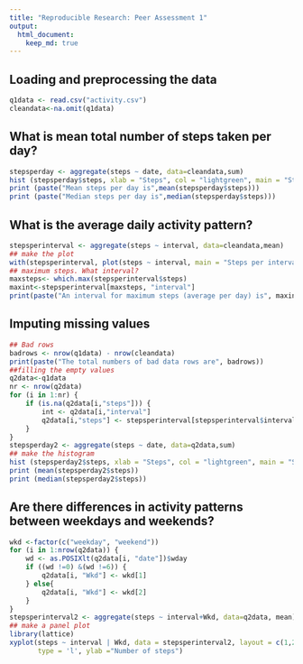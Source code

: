 ```yaml
---
title: "Reproducible Research: Peer Assessment 1"
output: 
  html_document:
    keep_md: true
---
```



## Loading and preprocessing the data

```r
q1data <- read.csv("activity.csv")
cleandata<-na.omit(q1data)
```

## What is mean total number of steps taken per day?

```r
stepsperday <- aggregate(steps ~ date, data=cleandata,sum)
hist (stepsperday$steps, xlab = "Steps", col = "lightgreen", main = "Steps per day")
print (paste("Mean steps per day is",mean(stepsperday$steps)))
print (paste("Median steps per day is",median(stepsperday$steps)))
```

## What is the average daily activity pattern?
```r
stepsperinterval <- aggregate(steps ~ interval, data=cleandata,mean)
## make the plot
with(stepsperinterval, plot(steps ~ interval, main = "Steps per interval", type = "l"))
## maximum steps. What interval?
maxsteps<- which.max(stepsperinterval$steps)
maxint<-stepsperinterval[maxsteps, "interval"]
print(paste("An interval for maximum steps (average per day) is", maxint))
```

## Imputing missing values
```r

## Bad rows
badrows <- nrow(q1data) - nrow(cleandata)
print(paste("The total numbers of bad data rows are", badrows))
##filling the empty values
q2data<-q1data
nr <- nrow(q2data)
for (i in 1:nr) {
    if (is.na(q2data[i,"steps"])) {
        int <- q2data[i,"interval"]
        q2data[i,"steps"] <- stepsperinterval[stepsperinterval$interval== int, "steps"]
    }
}
stepsperday2 <- aggregate(steps ~ date, data=q2data,sum)
## make the histogram
hist (stepsperday2$steps, xlab = "Steps", col = "lightgreen", main = "Steps per day")
print (mean(stepsperday2$steps))
print (median(stepsperday2$steps))
```
## Are there differences in activity patterns between weekdays and weekends?
```r
wkd <-factor(c("weekday", "weekend"))
for (i in 1:nrow(q2data)) {
    wd <- as.POSIXlt(q2data[i, "date"])$wday
    if ((wd !=0) &(wd !=6)) {
        q2data[i, "Wkd"] <- wkd[1]
    } else{
        q2data[i, "Wkd"] <- wkd[2]
    }
}
stepsperinterval2 <- aggregate(steps ~ interval+Wkd, data=q2data, mean)
## make a panel plot
library(lattice)
xyplot(steps ~ interval | Wkd, data = stepsperinterval2, layout = c(1,2), 
       type = 'l', ylab ="Number of steps")
```